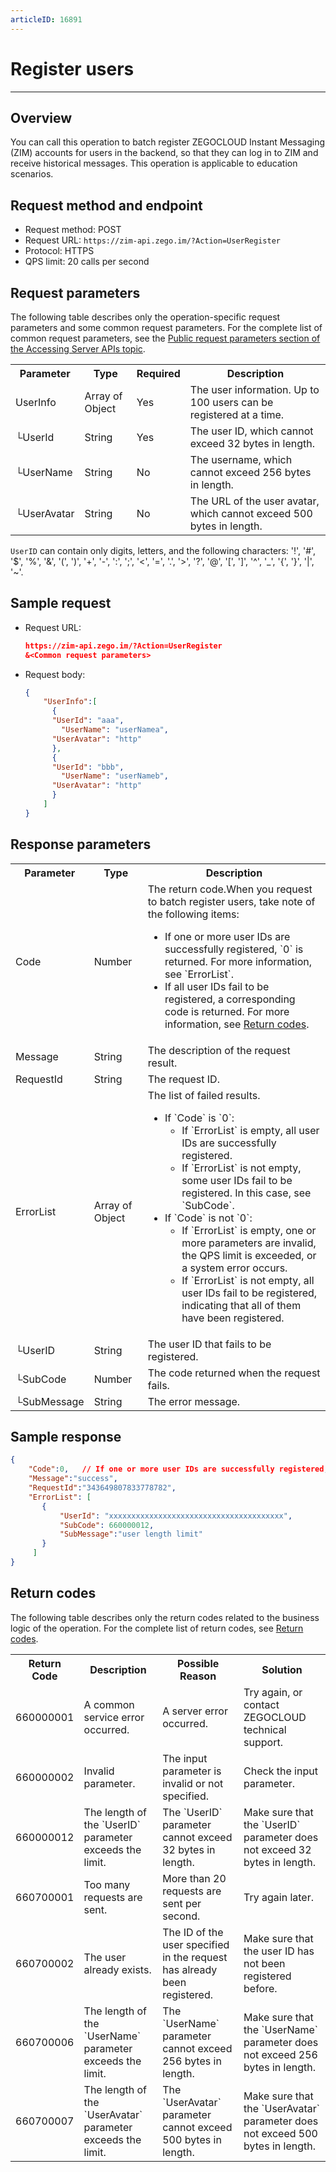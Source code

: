 ```yaml
---
articleID: 16891
---
```



# Register users

- - -



## Overview

You can call this operation to batch register ZEGOCLOUD Instant Messaging (ZIM) accounts for users in the backend, so that they can log in to ZIM and receive historical messages. This operation is applicable to education scenarios.

## Request method and endpoint

- Request method: POST
- Request URL: `https://zim-api.zego.im/?Action=UserRegister`
- Protocol: HTTPS
- QPS limit: 20 calls per second
## Request parameters

The following table describes only the operation-specific request parameters and some common request parameters. For the complete list of common request parameters, see the [Public request parameters section of the Accessing Server APIs topic](../Accessing%20Server%20APIs.mdx#public-parameters).

<table class="collapsible-table" >
<tbody><tr data-row-level="1">
<th>Parameter</th>
<th>Type</th>
<th>Required</th>
<th>Description</th>
</tr>
<tr data-row-level="3" data-row-child="true">
<td>UserInfo</td>
<td>Array of Object</td>
<td>Yes</td>
<td>The user information. Up to 100 users can be registered at a time.</td>
</tr>
<tr data-row-level="3-1">
<td>└UserId</td>
<td>String</td>
<td>Yes</td>
<td>The user ID, which cannot exceed 32 bytes in length.</td>
</tr>
<tr data-row-level="3-2">
<td>└UserName</td>
<td>String</td>
<td>No</td>
<td>The username, which cannot exceed 256 bytes in length.</td>
</tr>
<tr data-row-level="3-3">
<td>└UserAvatar</td>
<td>String</td>
<td>No</td>
<td>The URL of the user avatar, which cannot exceed 500 bytes in length.</td>
</tr>
</tbody></table>

<Note title="Note">

`UserID` can contain only digits, letters, and the following characters: '!', '#', '$', '%', '\&', '(', ')', '+', '-', ':', ';', '\<', '=', '.', '>', '?', '@', '\[', ']', '\^', '\_', '{', '}', '\|', '~'.

</Note>

## Sample request

- Request URL:
  
  ```json
  https://zim-api.zego.im/?Action=UserRegister
  &<Common request parameters>
  ```

- Request body:
  
  ```json
  {
      "UserInfo":[
    	{
      	"UserId": "aaa",
          "UserName": "userNamea",
      	"UserAvatar": "http"
    	},
    	{
      	"UserId": "bbb",
          "UserName": "userNameb",
      	"UserAvatar": "http"
    	}
      ]
  }
  ```

## Response parameters

<table class="collapsible-table" >
<tbody><tr data-row-level="1">
<th>Parameter</th>
<th>Type</th>
<th>Description</th>
</tr>
<tr data-row-level="2">
<td>Code</td>
<td>Number</td>
<td>The return code.<Note title="Note">When you request to batch register users, take note of the following items:<ul><li>If one or more user IDs are successfully registered, `0` is returned. For more information, see `ErrorList`.</li><li>If all user IDs fail to be registered, a corresponding code is returned. For more information, see <a href="./../Return%20codes.mdx" target="_blank">Return codes</a>.</li></ul></Note></td>
</tr>
<tr data-row-level="3">
<td>Message</td>
<td>String</td>
<td>The description of the request result.</td>
</tr>
<tr data-row-level="4">
<td>RequestId</td>
<td>String</td>
<td>The request ID.</td>
</tr>
<tr data-row-level="5" data-row-child="true">
<td>ErrorList</td>
<td>Array of Object</td>
<td>
The list of failed results.
<ul>

<li>
If `Code` is `0`:
<ul>
<li>If `ErrorList` is empty, all user IDs are successfully registered.</li>
<li>If `ErrorList` is not empty, some user IDs fail to be registered. In this case, see `SubCode`.</li>
</ul>
</li>
<li>
If `Code` is not `0`:
<ul>
<li>If `ErrorList` is empty, one or more parameters are invalid, the QPS limit is exceeded, or a system error occurs.</li>
<li>If `ErrorList` is not empty, all user IDs fail to be registered, indicating that all of them have been registered.</li>
</ul>

</li>
</ul></td>
</tr>
<tr data-row-level="5-3">
<td>└UserID</td>
<td>String</td>
<td>The user ID that fails to be registered.</td>
</tr>
<tr data-row-level="5-4">
<td>└SubCode</td>
<td>Number</td>
<td>The code returned when the request fails.</td>
</tr>
<tr data-row-level="5-5">
<td>└SubMessage</td>
<td>String</td>
<td>The error message.</td>
</tr>
</tbody></table>

## Sample response

```json
{
    "Code":0,   // If one or more user IDs are successfully registered, 0 is returned. For more information, see ErrorList.
    "Message":"success",
    "RequestId":"343649807833778782",
    "ErrorList": [
       {
           "UserId": "xxxxxxxxxxxxxxxxxxxxxxxxxxxxxxxxxxxxxxx",
           "SubCode": 660000012,
           "SubMessage":"user length limit"
       }
     ] 
}
```

## Return codes

The following table describes only the return codes related to the business logic of the operation. For the complete list of return codes, see [Return codes](./../Return%20codes.mdx).

<table>
<tbody><tr>
<th>Return Code</th>
<th>Description</th>
<th>Possible Reason</th>
<th>Solution</th>
</tr>
<tr>
<td>660000001</td>
<td>A common service error occurred.</td>
<td>A server error occurred.</td>
<td>Try again, or contact ZEGOCLOUD technical support.</td>
</tr>
<tr>
<td>660000002</td>
<td>Invalid parameter.</td>
<td>The input parameter is invalid or not specified.</td>
<td>Check the input parameter.</td>
</tr>
<tr>
<td>660000012</td>
<td>The length of the `UserID` parameter exceeds the limit.</td>
<td>The `UserID` parameter cannot exceed 32 bytes in length.</td>
<td>Make sure that the `UserID` parameter does not exceed 32 bytes in length.</td>
</tr>
<tr>
<td>660700001</td>
<td>Too many requests are sent.</td>
<td>More than 20 requests are sent per second.</td>
<td>Try again later.</td>
</tr>
<tr>
<td>660700002</td>
<td>The user already exists.</td>
<td>The ID of the user specified in the request has already been registered.</td>
<td>Make sure that the user ID has not been registered before.</td>
</tr>
<tr>
<td>660700006</td>
<td>The length of the `UserName` parameter exceeds the limit.</td>
<td>The `UserName` parameter cannot exceed 256 bytes in length.</td>
<td>Make sure that the `UserName` parameter does not exceed 256 bytes in length.</td>
</tr>
<tr>
<td>660700007</td>
<td>The length of the `UserAvatar` parameter exceeds the limit.</td>
<td>The `UserAvatar` parameter cannot exceed 500 bytes in length.</td>
<td>Make sure that the `UserAvatar` parameter does not exceed 500 bytes in length.</td>
</tr>
</tbody></table>
